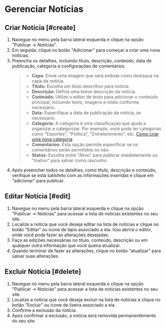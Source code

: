 # Gerenciar Notícias

## Criar Notícia [#create]
1. Navegue no menu pela barra lateral esquerda e clique na opção "Publicar -> Notícias".
2. Em seguida, clique no botão "Adicionar" para começar a criar uma nova notícias.
3. Preencha os detalhes, incluindo título, descrição, conteúdo, data de publicação, categoria e configurações de comentários.
    > - **Capa:** Envie uma imagem que será exibida como destaque na capa da notícia.
    > - **Título:** Escolha um título descritivo para notícia.
    > - **Descrição:** Defina uma breve descrição da notícia.
    > - **Conteúdo:** Utilize o editor de texto para adicionar o conteúdo principal, incluindo texto, imagens e mídia conforme necessário.
    > - **Data:** Especifique a data de publicação da notícia, se necessário.
    > - **Categoria:** A categoria é uma classificação que ajuda a organizar e categorizar. Por exemplo, você pode ter categorias como "Esportes", "Política", "Entretenimento", etc. [Como criar uma nova categoria](categories#create)
    > - **Comentários:** Esta opção permite especificar se os comentários serão permitidos ou não.
    > - **Status:** Escolha entre "Ativo" para publicar imediatamente ou "Inativo" para salvar como rascunho.
4. Após preencher todos os detalhes, como título, descrição e conteúdo, verifique se está satisfeito com as informações inseridas e clique em "adicionar" para publicar.

## Editar Notícia [#edit]
1. Navegue no menu pela barra lateral esquerda e clique na opção "Publicar -> Notícias" para acessar a lista de notícias existentes no seu site.
2. Localize a notícia que você deseja editar na lista de notícias e clique no botão "Editar" ou ícone de lápis associado a ela. Isso abrirá o editor, onde você pode fazer as alterações desejadas.
3. Faça as edições necessárias no título, conteúdo, descrição ou em qualquer outra informação que você queira atualizar.
4. Quando terminar de fazer as alterações, clique no botão "atualizar" para salvar suas alterações.

## Excluir Notícia [#delete]
1. Navegue no menu pela barra lateral esquerda e clique na opção "Publicar -> Notícias" para acessar a lista de notícias existentes no seu site.
2. Localize a notícia que você deseja excluir na lista de notícias e clique no botão "Excluir" ou ícone de lixeira associado a ela.
3. Confirme a exclusão da notícia.
4. Após confirmar a exclusão, a notícia será removida permanentemente do seu site.
